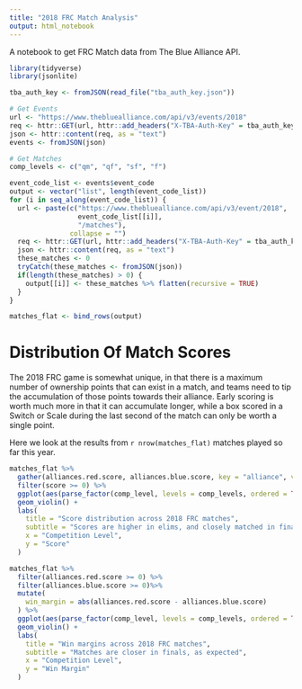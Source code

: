 ```yaml
---
title: "2018 FRC Match Analysis"
output: html_notebook
---
```


A notebook to get FRC Match data from The Blue Alliance API. 

```r
library(tidyverse)
library(jsonlite)

tba_auth_key <- fromJSON(read_file("tba_auth_key.json"))

# Get Events
url <- "https://www.thebluealliance.com/api/v3/events/2018"
req <- httr::GET(url, httr::add_headers("X-TBA-Auth-Key" = tba_auth_key$tba_auth_key))
json <- httr::content(req, as = "text")
events <- fromJSON(json)

# Get Matches
comp_levels <- c("qm", "qf", "sf", "f")

event_code_list <- events$event_code
output <- vector("list", length(event_code_list))
for (i in seq_along(event_code_list)) {
  url <- paste(c("https://www.thebluealliance.com/api/v3/event/2018",
                 event_code_list[[i]],
                 "/matches"),
               collapse = "")
  req <- httr::GET(url, httr::add_headers("X-TBA-Auth-Key" = tba_auth_key$tba_auth_key))
  json <- httr::content(req, as = "text")
  these_matches <- 0
  tryCatch(these_matches <- fromJSON(json))
  if(length(these_matches) > 0) {
    output[[i]] <- these_matches %>% flatten(recursive = TRUE)
  }
}

matches_flat <- bind_rows(output)
```

# Distribution Of Match Scores

The 2018 FRC game is somewhat unique, in that there is a maximum number of ownership points that can exist in a match, and teams need to tip the accumulation of those points towards their alliance. Early scoring is worth much more in that it can accumulate longer, while a box scored in a Switch or Scale during the last second of the match can only be worth a single point.

Here we look at the results from `r nrow(matches_flat)` matches played so far this year.

```r
matches_flat %>%
  gather(alliances.red.score, alliances.blue.score, key = "alliance", value = "score") %>%
  filter(score >= 0) %>%
  ggplot(aes(parse_factor(comp_level, levels = comp_levels, ordered = TRUE), score)) +
  geom_violin() +
  labs(
    title = "Score distribution across 2018 FRC matches",
    subtitle = "Scores are higher in elims, and closely matched in finals",
    x = "Competition Level",
    y = "Score"
  )
```

```r
matches_flat %>%
  filter(alliances.red.score >= 0) %>%
  filter(alliances.blue.score >= 0)%>%
  mutate(
    win_margin = abs(alliances.red.score - alliances.blue.score)
  ) %>%
  ggplot(aes(parse_factor(comp_level, levels = comp_levels, ordered = TRUE), win_margin)) +
  geom_violin() +
  labs(
    title = "Win margins across 2018 FRC matches",
    subtitle = "Matches are closer in finals, as expected",
    x = "Competition Level",
    y = "Win Margin"
  )
```

